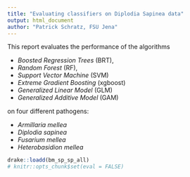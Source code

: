 ```yaml
---
title: "Evaluating classifiers on Diplodia Sapinea data"
output: html_document
author: "Patrick Schratz, FSU Jena"
---
```


This report evaluates the performance of the algorithms 

* _Boosted Regression Trees_ (BRT), 
* _Random Forest_ (RF), 
* _Support Vector Machine_ (SVM) 
* _Extreme Gradient Boosting_ (xgboost) 
* _Generalized Linear Model_ (GLM) 
* _Generalized Additive Model_ (GAM) 

on four different pathogens:

- _Armillaria mellea_
- _Diplodia sapinea_
- _Fusarium mellea_
- _Heterobasidion mellea_

```r
drake::loadd(bm_sp_sp_all)
# knitr::opts_chunk$set(eval = FALSE)
```

